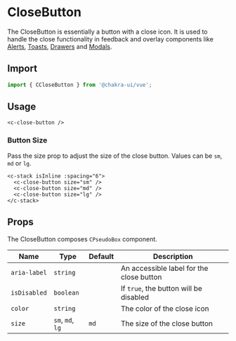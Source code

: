 
<SEO title="CloseButton" description="CloseButton is essentially a button with a close icon. It is used to handle the close functionality in feedback and overlay components like Alerts, Toasts, Drawers and Modals" />

# CloseButton

The CloseButton is essentially a button with a close icon. It is used to handle the
close functionality in feedback and overlay components like [Alerts](/alert),
[Toasts](/toast), [Drawers](/drawer) and [Modals](/modal).

## Import

```js
import { CCloseButton } from '@chakra-ui/vue';
```


## Usage

```vue live=true
<c-close-button />
```

### Button Size

Pass the size prop to adjust the size of the close button. Values can be `sm`,
`md` or `lg`.

```vue live=true
<c-stack isInline :spacing="6">
  <c-close-button size="sm" />
  <c-close-button size="md" />
  <c-close-button size="lg" />
</c-stack>
```

## Props

The CloseButton composes `CPseudoBox` component.

| Name         | Type             | Default | Description                              |
| ------------ | ---------------- | ------- | ---------------------------------------- |
| `aria-label` | `string`         |         | An accessible label for the close button |
| `isDisabled` | `boolean`        |         | If `true`, the button will be disabled   |
| `color`      | `string`         |         | The color of the close icon              |
| `size`       | `sm`, `md`, `lg`  | `md`    | The size of the close button             |

